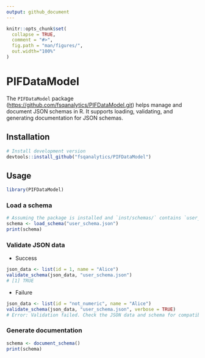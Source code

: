 ```yaml
---
output: github_document
---
```


<!-- README.md is generated from README.Rmd. Please edit that file -->

```r
knitr::opts_chunk$set(
  collapse = TRUE,
  comment = "#>",
  fig.path = "man/figures/",
  out.width="100%"
)
```

# PIFDataModel

The `PIFDataModel` package ([https://github.com/fsqanalytics/PIFDataModel.git](https://github.com/fsqanalytics/PIFDataModel.git)) helps manage and document JSON schemas in R. It supports loading, validating, and generating documentation for JSON schemas.

## Installation

```r
# Install development version
devtools::install_github("fsqanalytics/PIFDataModel")
```

## Usage

```r
library(PIFDataModel)
```

### Load a schema

```r
# Assuming the package is installed and `inst/schemas/` contains `user_schema.json`
schema <- load_schema("user_schema.json")
print(schema)

```

### Validate JSON data

- Success

```r
json_data <- list(id = 1, name = "Alice")
validate_schema(json_data, "user_schema.json")
# [1] TRUE
```


- Failure

```r
json_data <- list(id = "not_numeric", name = "Alice")
validate_schema(json_data, "user_schema.json", verbose = TRUE)
# Error: Validation failed. Check the JSON data and schema for compatibility.
```

### Generate documentation

```r
schema <- document_schema()
print(schema)
```

